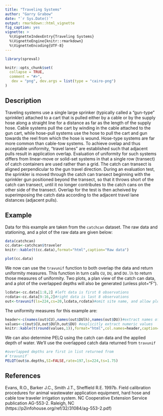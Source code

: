 ```yaml
---
title: "Traveling Systems"
author: "Garry Grabow"
date: "`r Sys.Date()`"
output: rmarkdown::html_vignette
fig_caption: yes
vignette: >
  %\VignetteIndexEntry{Traveling Systems}
  %\VignetteEngine{knitr::rmarkdown}
  %\VignetteEncoding{UTF-8}
---
```

```r
library(spreval)
```

```r
knitr::opts_chunk$set(
  collapse = TRUE,
  comment = "#>",
   dev = "png", dev.args = list(type = "cairo-png")
)
```

## Description

Traveling systems use a single large sprinker (typically called a "gun-type" sprinkler) attached to a cart that is pulled either by a cable or by the supply hose along a straight line for a distance as far as the length of the supply hose.  Cable systems pull the cart by winding in the cable attached to the gun cart, while hose-pull systems use the hose to pull the cart and gun towards the reel from which the hose is wound. Hose-type systems are far more common than cable-tow systems.  To achieve ovelap and thus acceptable uniformity, "travel lanes" are established such that adjacent pulls result in application overlap.  Evaluation of uniformity for such systems differs from linear-move or solid-set systems in that a single row (transect) of catch containers are used rather than a grid.  The catch can transect is aligned perpendicular to the gun travel direction.  During an evaluation test, the sprinkler is moved through the catch can transect beginning with the sprinkler gun positioned beyond the transect, so that it throws short of the catch can transect, until it no longer contributes to the catch cans on the other side of the transect.  Overlap for the test is then acheived by superimposing the catch data according to the adjacent travel lane distances (adjacent pulls).  

## Example
Data for this example are taken from the `catchcan` dataset. The raw data and stationing, and a plot of the raw data are given below:

```r
data(catchcan)
cc.data<-catchcan$traveler
knitr::kable(t(cc.data),format="html",caption="Raw data")
```

```r
plot(cc.data)
```

We now can use the `travunif` function to both overlap the data and return uniformity measures. This function in turn calls `CU`, `DU`, and `DU.lh` to return those measures of uniformity. Two plots, a plan view of the catch can data, and a plot of the overlapped depths will also be generated (unless plot="F").

```r
lcdata<-cc.data[1:8,2] #left data is first 8 observations
rcdata<-cc.data[9:16,2]#right data is last 8 observations
out<-travunif(ls=224,cs=20,lcdata,rcdata)#omit site name, and allow plot
```

The uniformity measures for this example are:

```r
header<-c(names(out$CU),names(out$DUlh),names(out$DU))#extract names of returned list
values<-c(out$CU,out$DUlh,out$DU) #explicitly extract numeric values
knitr::kable(t(round(values,1)),format="html",col.names=header,caption="Uniformity measures")
```

We can also determine PELQ using the catch can data and the applied depth of water. We'll use the overlapped catch data returned from `travunif`

```r
#overlapped depths are first in list returned from
#`travunif` 
PELQT(out$o.depths,SI=FALSE,rate=197,ls=224,ts=1.75)
```


## References
Evans, R.O., Barker J.C., Smith J.T., Sheffield R.E. 1997b.  Field calibration procedures for animal wastewater application equipment, hard hose and cable tow traveler irrigation system. NC Cooperative Extension Service publication  AG-553-2.  Raleigh, NC
(https://p2infohouse.org/ref/32/31084/ag-553-2.pdf)




